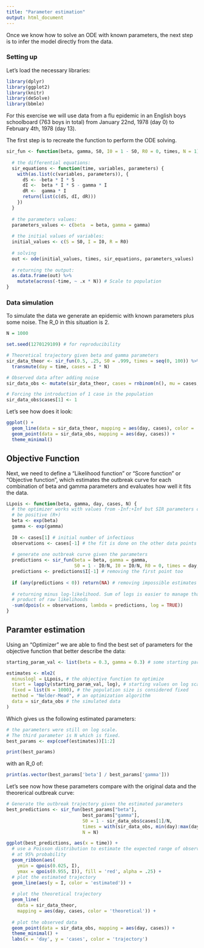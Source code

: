 ```yaml
---
title: "Parameter estimation"
output: html_document
---
```


Once we know how to solve an ODE with known parameters, the next step is to infer the model directly from the data.

### Setting up

Let's load the necessary libraries:

```r
library(dplyr)
library(ggplot2)
library(knitr)
library(deSolve)
library(bbmle)
```

For this exercise we will use data from a flu epidemic in an English boys schoolboard (763 boys in total) from January 22nd, 1978 (day 0) to February 4th, 1978 (day 13).

The first step is to recreate the function to perform the ODE solving.

```r
sir_fun <- function(beta, gamma, S0, I0 = 1 - S0, R0 = 0, times, N = 1) {
  
  # the differential equations:
  sir_equations <- function(time, variables, parameters) {
    with(as.list(c(variables, parameters)), {
      dS <- -beta * I * S
      dI <-  beta * I * S - gamma * I
      dR <-  gamma * I
      return(list(c(dS, dI, dR)))
    })
  }
  
  # the parameters values:
  parameters_values <- c(beta  = beta, gamma = gamma)
  
  # the initial values of variables:
  initial_values <- c(S = S0, I = I0, R = R0)
  
  # solving
  out <- ode(initial_values, times, sir_equations, parameters_values)
  
  # returning the output:
  as.data.frame(out) %>%
    mutate(across(-time, ~ .x * N)) # Scale to population
}
```

<!-- and the usual plotter -->

<!-- ```{r} -->
<!-- plot_sir <- function(SIR) { -->
<!-- 	SIR %>% tidyr::pivot_longer(-time, names_to = 'Comp', values_to = 'Value') %>% -->
<!--     ggplot(aes(time, Value, color = Comp)) + -->
<!--     geom_line() + -->
<!--     theme_minimal() + -->
<!--     labs(x = "Time", y = "Population fraction") -->
<!-- } -->
<!-- ``` -->


### Data simulation

To simulate the data we generate an epidemic with known parameters plus some noise. The R_0 in this situation is 2.

```r
N = 1000

set.seed(1270129109) # for reproducibility

# Theoretical trajectory given beta and gamma parameters
sir_data_theor <- sir_fun(0.5, .25, S0 = .999, times = seq(0, 100)) %>%
  transmute(day = time, cases = I * N)

# Observed data after adding noise
sir_data_obs <- mutate(sir_data_theor, cases = rnbinom(n(), mu = cases, size = 20))

# Forcing the introduction of 1 case in the population
sir_data_obs$cases[1] <- 1
```

Let's see how does it look:

```r
ggplot() +
  geom_line(data = sir_data_theor, mapping = aes(day, cases), color = 'red') +
  geom_point(data = sir_data_obs, mapping = aes(day, cases)) +
  theme_minimal()
```

## Objective Function

Next, we need to define a "Likelihood function" or "Score function" or "Objective function", which estimates the outbreak curve for each combination of beta and gamma parameters and evaluates how well it fits the data.

```r
LLpois <- function(beta, gamma, day, cases, N) {
  # the optimizer works with values from -Inf:+Inf but SIR parameters can only
  # be positive (R+)
  beta <- exp(beta)
  gamma <- exp(gamma)
  
  I0 <- cases[1] # initial number of infectious
  observations <- cases[-1] # the fit is done on the other data points
  
  # generate one outbreak curve given the parameters
  predictions <- sir_fun(beta = beta, gamma = gamma,
                         S0 = 1 - I0/N, I0 = I0/N, R0 = 0, times = day, N)
  predictions <- predictions$I[-1] # removing the first point too
  
  if (any(predictions < 0)) return(NA) # removing impossible estimates
  
  # returning minus log-likelihood. Sum of logs is easier to manage than the
  # product of raw likelihoods
  -sum(dpois(x = observations, lambda = predictions, log = TRUE)) 
}
```

## Paramter estimation

Using an "Optimizer" we are able to find the best set of parameters for the objective function that better describe the data:

```r

starting_param_val <- list(beta = 0.3, gamma = 0.3) # some starting parameters

estimates <- mle2(
  minuslogl = LLpois, # the objective function to optimize
  start = lapply(starting_param_val, log), # starting values on log scale
  fixed = list(N = 1000), # the population size is considered fixed
  method = "Nelder-Mead", # an optimization algorithm
  data = sir_data_obs # the simulated data
)
```

Which gives us the following estimated parameters:

```r
# the parameters were still on log scale.
# The third parameter is N which is fixed.
best_params <- exp(coef(estimates))[1:2]

print(best_params)
```

with an R_0 of:

```r
print(as.vector(best_params['beta'] / best_params['gamma']))
```

Let's see now how these parameters compare with the original data and the theorerical outbreak curve:

```r

# Generate the outbreak trajectory given the estimated parameters
best_predictions <- sir_fun(best_params["beta"],
                            best_params["gamma"],
                            S0 = 1 - sir_data_obs$cases[1]/N,
                            times = with(sir_data_obs, min(day):max(day)),
                            N = N)

ggplot(best_predictions, aes(x = time)) +
  # use a Poisson distribution to estimate the expected range of observed cases
  # at 95% probability
  geom_ribbon(aes(
    ymin = qpois(0.025, I),
    ymax = qpois(0.955, I)), fill = 'red', alpha = .25) +
  # plot the estimated trajectory
  geom_line(aes(y = I, color = 'estimated')) +
  
  # plot the theoretical trajectory
  geom_line(
    data = sir_data_theor,
    mapping = aes(day, cases, color = 'theoretical')) +
  
  # plot the observed data
  geom_point(data = sir_data_obs, mapping = aes(day, cases)) +
  theme_minimal() +
  labs(x = 'day', y = 'cases', color = 'trajectory')

```




